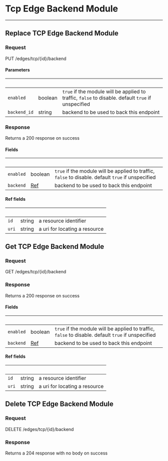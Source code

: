 
# Tcp Edge Backend Module

---

## Replace TCP Edge Backend Module

### Request

PUT /edges/tcp/{id}/backend

<TCPEdgeBackendModuleReplaceRequest />

#### Parameters

| &nbsp;       | &nbsp;  | &nbsp;                                                                                             |
| ------------ | ------- | -------------------------------------------------------------------------------------------------- |
| `enabled`    | boolean | `true` if the module will be applied to traffic, `false` to disable. default `true` if unspecified |
| `backend_id` | string  | backend to be used to back this endpoint                                                           |

### Response

Returns a 200 response on success

<TCPEdgeBackendModuleReplaceResponse />

#### Fields

| &nbsp;    | &nbsp;             | &nbsp;                                                                                             |
| --------- | ------------------ | -------------------------------------------------------------------------------------------------- |
| `enabled` | boolean            | `true` if the module will be applied to traffic, `false` to disable. default `true` if unspecified |
| `backend` | [Ref](#ref-fields) | backend to be used to back this endpoint                                                           |

#### Ref fields

| &nbsp; | &nbsp; | &nbsp;                        |
| ------ | ------ | ----------------------------- |
| `id`   | string | a resource identifier         |
| `uri`  | string | a uri for locating a resource |

## Get TCP Edge Backend Module

### Request

GET /edges/tcp/{id}/backend

<TCPEdgeBackendModuleGetRequest />

### Response

Returns a 200 response on success

<TCPEdgeBackendModuleGetResponse />

#### Fields

| &nbsp;    | &nbsp;             | &nbsp;                                                                                             |
| --------- | ------------------ | -------------------------------------------------------------------------------------------------- |
| `enabled` | boolean            | `true` if the module will be applied to traffic, `false` to disable. default `true` if unspecified |
| `backend` | [Ref](#ref-fields) | backend to be used to back this endpoint                                                           |

#### Ref fields

| &nbsp; | &nbsp; | &nbsp;                        |
| ------ | ------ | ----------------------------- |
| `id`   | string | a resource identifier         |
| `uri`  | string | a uri for locating a resource |

## Delete TCP Edge Backend Module

### Request

DELETE /edges/tcp/{id}/backend

<TCPEdgeBackendModuleDeleteRequest />

### Response

Returns a 204 response with no body on success
